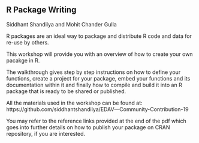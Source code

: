 ## R Package Writing

Siddhant Shandilya and Mohit Chander Gulla

R packages are an ideal way to package and distribute R code and data for re-use by others.

This workshop will provide you with an overview of how to create your own pacakge in R. 

The walkthrough gives step by step instructions on how to define your functions, create a project for your package, embed your functions and its documentation within it and finally how to compile and build it into an R package that is ready to be shared or published.

All the materials used in the workshop can be found at: https://github.com/siddhantshandilya/EDAV---Community-Contribution-19

You may refer to the reference links provided at the end of the pdf which goes into further details on how to publish your package on CRAN repository, if you are interested.
